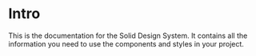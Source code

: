 
# Intro

This is the documentation for the Solid Design System. It contains all the information you need to use the components and styles in your project.
